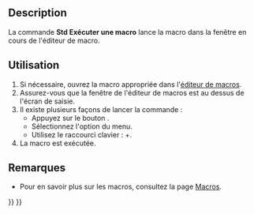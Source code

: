 <languages/>

{{Docnav/fr
|[[Std_DlgMacroExecute/fr|Gérer les macros]]
|[[Std_MacroAttachDebugger/fr|Débogueur distant]]
|[[Std_Macro_Menu/fr|Menu Macro]]
|IconL=Std_DlgMacroExecute.svg
|IconR=
|IconC=Freecad.svg
}}

{{GuiCommand/fr
|Name=Std DlgMacroExecuteDirect
|Name/fr=Std Exécuter une macro
|MenuLocation=Macro → Exécuter une macro
|Workbenches=Tous
|Shortcut={{KEY|Ctrl}}+{{KEY|F6}}
|SeeAlso=[[Std_DlgMacroExecute/fr|Std Gérer les macros]]
}}

==Description==

La commande '''Std Exécuter une macro''' lance la macro dans la fenêtre en cours de l'éditeur de macro.

<span id="Usage"></span>
==Utilisation==

# Si nécessaire, ouvrez la macro appropriée dans l'[[Std_DlgMacroExecute/fr|éditeur de macros]].
# Assurez-vous que la fenêtre de l'éditeur de macros est au dessus de l'écran de saisie.
# Il existe plusieurs façons de lancer la commande :
#* Appuyez sur le bouton {{Button|[[Image:Std_DlgMacroExecuteDirect.svg|16px]] [[Std_DlgMacroExecuteDirect/fr|Gérer les macros]]}}.
#* Sélectionnez l'option {{MenuCommand|Macro → [[Image:Std_DlgMacroExecuteDirect.svg|16px]] Exécuter une macro}} du menu.
#* Utilisez le raccourci clavier : {{KEY|Ctrl}}+{{KEY|F6}}.
# La macro est exécutée.

<span id="Notes"></span>
==Remarques==

* Pour en savoir plus sur les macros, consultez la page [[Macros/fr|Macros]].


{{Docnav/fr
|[[Std_DlgMacroExecute/fr|Gérer les macros]]
|[[Std_MacroAttachDebugger/fr|Débogueur distant]]
|[[Std_Macro_Menu/fr|Menu Macro]]
|IconL=Std_DlgMacroExecute.svg
|IconR=
|IconC=Freecad.svg
}}

{{Std_Base_navi{{#translation:}}}}
{{Userdocnavi{{#translation:}}}}